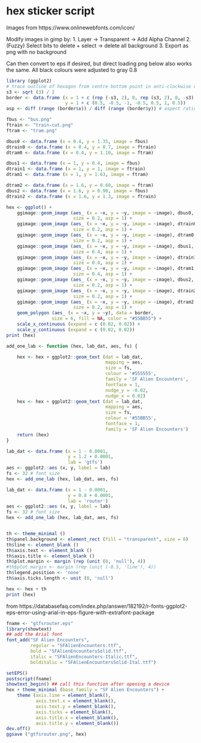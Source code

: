
# hex sticker script

Images from
https://www.onlinewebfonts.com/icon/

Modify images in gimp by:
1. Layer -> Transparent -> Add Alpha Channel
2. (Fuzzy) Select bits to delete + select -> delete all background
3. Export as png with no background

Can then convert to eps if desired, but direct loading png below also works the
same. All black colours were adjusted to gray 0.8

```r
library (ggplot2)
# trace outline of hexagon from centre bottom point in anti-clockwise direction
s3 <- sqrt (3) / 2
border <- data.frame (x = 1 + c (rep (-s3, 2), 0, rep (s3, 2), 0, -s3),
                      y = 1 + c (0.5, -0.5, -1, -0.5, 0.5, 1, 0.5))
asp <- diff (range (border$x)) / diff (range (border$y)) # aspect ratio for image

fbus <- "bus.png"
ftrain <- "train-cut.png"
ftram <- "tram.png"

dbus0 <- data.frame (x = 0.4, y = 1.35, image = fbus)
dtrain0 <- data.frame (x = 0.4, y = 0.7, image = ftrain)
dtram0 <- data.frame (x = 0.4, y = 1.10, image = ftram)

dbus1 <- data.frame (x = 1, y = 0.4, image = fbus)
dtrain1 <- data.frame (x = 1, y = 1, image = ftrain)
dtram1 <- data.frame (x = 1, y = 1.63, image = ftram)

dtram2 <- data.frame (x = 1.6, y = 0.60, image = ftram)
dbus2 <- data.frame (x = 1.6, y = 0.90, image = fbus)
dtrain2 <- data.frame (x = 1.6, y = 1.3, image = ftrain)

hex <- ggplot() +
    ggimage::geom_image (aes_ (x = ~x, y = ~y, image = ~image), dbus0,
                         size = 0.2, asp = 1) +
    ggimage::geom_image (aes_ (x = ~x, y = ~y, image = ~image), dtrain0,
                         size = 0.2, asp = 1) +
    ggimage::geom_image (aes_ (x = ~x, y = ~y, image = ~image), dtram0,
                         size = 0.2, asp = 1) +
    ggimage::geom_image (aes_ (x = ~x, y = ~y, image = ~image), dbus1,
                         size = 0.4, asp = 1) +
    ggimage::geom_image (aes_ (x = ~x, y = ~y, image = ~image), dtrain1,
                         size = 0.4, asp = 1) +
    ggimage::geom_image (aes_ (x = ~x, y = ~y, image = ~image), dtram1,
                         size = 0.4, asp = 1) +
    ggimage::geom_image (aes_ (x = ~x, y = ~y, image = ~image), dbus2,
                         size = 0.2, asp = 1) +
    ggimage::geom_image (aes_ (x = ~x, y = ~y, image = ~image), dtrain2,
                         size = 0.2, asp = 1) +
    ggimage::geom_image (aes_ (x = ~x, y = ~y, image = ~image), dtram2,
                         size = 0.2, asp = 1) +
    geom_polygon (aes_ (x = ~x, y = ~y), data = border,
                 size = 6, fill = NA, color = "#55BB55") +
    scale_x_continuous (expand = c (0.02, 0.02)) +
    scale_y_continuous (expand = c (0.02, 0.02))
print (hex)
```
```r
add_one_lab <- function (hex, lab_dat, aes, fs) {

    hex <- hex + ggplot2::geom_text (dat = lab_dat,
                                     mapping = aes,
                                     size = fs,
                                     colour = '#555555',
                                     family = 'SF Alien Encounters', 
                                     fontface = 1,
                                     nudge_y = -0.02,
                                     nudge_x = 0.02)
    hex <- hex + ggplot2::geom_text (dat = lab_dat,
                                     mapping = aes,
                                     size = fs,
                                     colour = '#55BB55',
                                     fontface = 1,
                                     family = 'SF Alien Encounters')
    return (hex)
}

lab_dat <- data.frame (x = 1 - 0.0001,
                       y = 1.2 + 0.0001,
                       lab = 'gtfs')
aes <- ggplot2::aes (x, y, label = lab)
fs <- 32 # font size
hex <- add_one_lab (hex, lab_dat, aes, fs)

lab_dat <- data.frame (x = 1 - 0.0001,
                       y = 0.8 + 0.0001,
                       lab = 'router')
aes <- ggplot2::aes (x, y, label = lab)
fs <- 32 # font size
hex <- add_one_lab (hex, lab_dat, aes, fs)


th <- theme_minimal ()
th$panel.background <- element_rect (fill = "transparent", size = 0)
th$line <- element_blank ()
th$axis.text <- element_blank ()
th$axis.title <- element_blank ()
th$plot.margin <- margin (rep (unit (0, 'null'), 4))
#th$plot.margin <- margin (rep (unit (-0.5, 'line'), 4))
th$legend.position <- 'none'
th$axis.ticks.length <- unit (0, 'null')

hex <- hex + th
print (hex)
```



from https://databasefaq.com/index.php/answer/182192/r-fonts-ggplot2-eps-error-using-arial-in-eps-figure-with-extrafont-package
```r
fname <- "gtfsrouter.eps"
library(showtext)
## add the Arial font
font_add("SF Alien Encounters",
         regular = "SFAlienEncounters.ttf",
         bold = "SFAlienEncountersSolid.ttf",
         italic = "SFAlienEncounters-Italic.ttf",
         bolditalic = "SFAlienEncountersSolid-Ital.ttf")

setEPS()
postscript(fname)
showtext_begin() ## call this function after opening a device
hex + theme_minimal (base_family = "SF Alien Encounters") +
    theme (axis.line = element_blank(),
           axis.text.x = element_blank(),
           axis.text.y = element_blank(),
           axis.ticks = element_blank(),
           axis.title.x = element_blank(),
           axis.title.y = element_blank())
dev.off()
ggsave ("gtfsrouter.png", hex)
```
